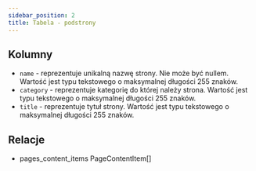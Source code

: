 ```yaml
---
sidebar_position: 2
title: Tabela - podstrony
---
```


## Kolumny

- `name` - reprezentuje unikalną nazwę strony. Nie może być nullem. Wartość jest typu tekstowego o maksymalnej długości 255 znaków.
- `category` - reprezentuje kategorię do której należy strona. Wartość jest typu tekstowego o maksymalnej długości 255 znaków.
- `title` - reprezentuje tytuł strony. Wartość jest typu tekstowego o maksymalnej długości 255 znaków.

## Relacje

- pages_content_items PageContentItem[]
